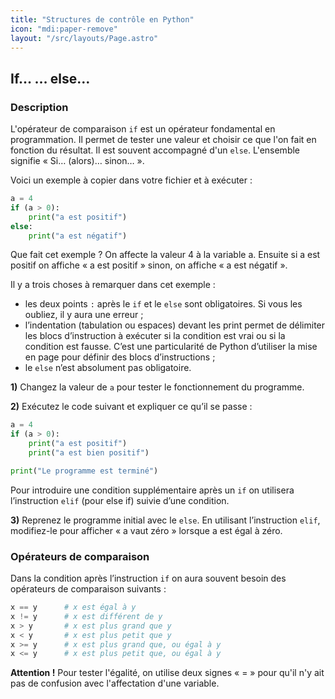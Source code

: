 ```yaml
---
title: "Structures de contrôle en Python"
icon: "mdi:paper-remove"
layout: "/src/layouts/Page.astro"
---
```


## If… … else…

### Description

L'opérateur de comparaison `if` est un opérateur fondamental en programmation.
Il permet de tester une valeur et choisir ce que l'on fait en fonction du
résultat. Il est souvent accompagné d'un `else`. L'ensemble signifie « Si…
(alors)… sinon… ».

Voici un exemple à copier dans votre fichier et à exécuter :

```py
a = 4
if (a > 0):
    print("a est positif")
else:
    print("a est négatif")
```

Que fait cet exemple ? On affecte la valeur 4 à la variable a. Ensuite si a
est positif on affiche « a est positif » sinon, on affiche « a est négatif ».

Il y a trois choses à remarquer dans cet exemple :
- les deux points `:` après le `if` et le `else` sont obligatoires. Si vous les oubliez, il y aura une erreur ;
- l’indentation (tabulation ou espaces) devant les print permet de délimiter les blocs d’instruction à exécuter si la condition est vrai ou si la condition est fausse. C’est une particularité de Python d’utiliser la mise en page pour définir des blocs d’instructions ;
- le `else` n’est absolument pas obligatoire.

**1)** Changez la valeur de `a` pour tester le fonctionnement du programme.

**2)** Exécutez le code suivant et expliquer ce qu’il se passe :

```py
a = 4
if (a > 0):
    print("a est positif")
    print("a est bien positif")

print("Le programme est terminé")
```

Pour introduire une condition supplémentaire après un `if` on utilisera
l’instruction `elif` (pour else if) suivie d’une condition.

**3)** Reprenez le programme initial avec le `else`. En utilisant
l’instruction `elif`, modifiez-le pour afficher « a vaut zéro » lorsque a est
égal à zéro.

### Opérateurs de comparaison

Dans la condition après l’instruction `if` on aura souvent besoin des
opérateurs de comparaison suivants :

```py
x == y		# x est égal à y
x != y		# x est différent de y
x > y		# x est plus grand que y
x < y		# x est plus petit que y
x >= y		# x est plus grand que, ou égal à y
x <= y		# x est plus petit que, ou égal à y
```

**Attention !** Pour tester l'égalité, on utilise deux signes « = » pour qu'il
n'y ait pas de confusion avec l'affectation d'une variable.

